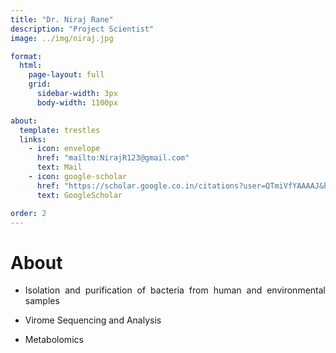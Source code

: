 ```yaml
---
title: "Dr. Niraj Rane"
description: "Project Scientist"
image: ../img/niraj.jpg

format: 
  html:
    page-layout: full
    grid:
      sidebar-width: 3px
      body-width: 1100px

about: 
  template: trestles
  links: 
    - icon: envelope
      href: "mailto:NirajR123@gmail.com"
      text: Mail
    - icon: google-scholar
      href: "https://scholar.google.co.in/citations?user=QTmiVfYAAAAJ&hl=en"
      text: GoogleScholar

order: 2
---
```


# About

::: {style="text-align: justify"}
-   Isolation and purification of bacteria from human and environmental samples

-   Virome Sequencing and Analysis

-   Metabolomics
:::
